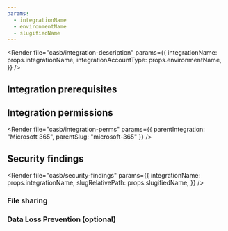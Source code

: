 ```yaml
---
params:
  - integrationName
  - environmentName
  - slugifiedName
---
```



<Render
	file="casb/integration-description"
	params={{
		integrationName: props.integrationName,
		integrationAccountType: props.environmentName,
	}}
/>

## Integration prerequisites

<Render file="casb/microsoft/m365-prereqs" />

## Integration permissions

<Render
	file="casb/integration-perms"
	params={{ parentIntegration: "Microsoft 365", parentSlug: "microsoft-365" }}
/>

## Security findings

<Render
	file="casb/security-findings"
	params={{
		integrationName: props.integrationName,
		slugRelativePath: props.slugifiedName,
	}}
/>

### File sharing

<Render file="casb/microsoft/file-sharing" />

### Data Loss Prevention (optional)

<Render file="casb/data-loss-prevention" />

<Render file="casb/microsoft/m365-dlp-findings" />
